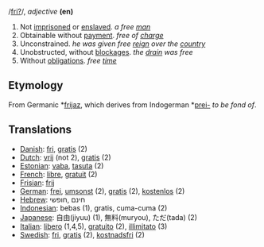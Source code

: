 /[[Pronunciation guide|fri?]]/, ''adjective'' '''(en)'''

# Not [[imprisoned]] or [[enslaved]]. ''a free [[man]]''
# Obtainable without [[payment]]. ''free of [[charge]]''
# Unconstrained. ''he was given free [[reign]] over the [[country]]''
# Unobstructed, without [[blockage|blockages]]. ''the [[drain]] was free''
# Without [[obligation]]s. ''free [[time]]''

==Etymology==

From Germanic *[[frijaz]], which derives from Indogerman *[[prei-]] ''to be fond of''.

==Translations==
*[[Danish]]: [[fri]], [[gratis]] (2)
*[[Dutch]]: [[vrij]] (not 2), [[gratis]] (2)
*[[Estonian]]: [[vaba]], [[tasuta]] (2)
*[[French]]: [[libre]], [[gratuit]] (2)
*[[Frisian]]: [[frij]]
*[[German]]: [[frei]], [[umsonst]] (2), [[gratis]] (2), [[kostenlos]] (2)
*[[Hebrew]]: חינם ,חופשי 
*[[Indonesian]]: bebas (1), gratis, cuma-cuma (2)
*[[Japanese]]: 自由(jiyuu) (1), 無料(muryou), ただ(tada) (2)
*[[Italian]]: [[libero]] (1,4,5), [[gratuito]] (2), [[illimitato]] (3)
*[[Swedish]]: [[fri]], [[gratis]] (2), [[kostnadsfri]] (2)